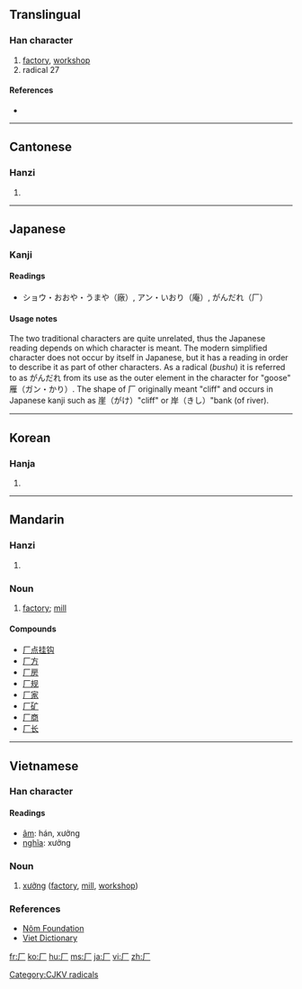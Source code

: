 <!--{{also|廠}}-->
{{also|广}}
==Translingual==

===Han character===
{{Han char|rn=27|rad=厂|as=00|sn=2|four=7120<sub>0</sub>|canj=一竹 (MH)}}

# [[factory]], [[workshop]]
# radical 27

====References====
* {{Han ref|kx=0160.150|dkj=02890|dj=0366.210|hdz=10067.160|uh=5382|ud=21378|bh=C944|bd=51524}}

----

==Cantonese==

===Hanzi===
{{yue-hanzi|jyut=hon3|y=a1, hon3}}

# {{defn|Cantonese|sort=厂00}}

----

==Japanese==

===Kanji===
{{ja-kanji}}

====Readings====
* ショウ・おおや・うまや（廠）, アン・いおり（庵）, がんだれ（厂）

====Usage notes====
The two traditional characters are quite unrelated, thus the Japanese reading depends on which character is meant.
The modern simplified character does not occur by itself in Japanese, but it has a reading in order to describe it as part of other characters. As a radical (''bushu'') it is referred to as がんだれ from its use as the outer element in the character for "goose" 雁（ガン・かり）.  The shape of 厂 originally meant "cliff" and occurs in Japanese kanji such as 崖（がけ）"cliff" or 岸（きし）"bank (of river).

----

==Korean==

===Hanja===
{{ko-hanja|hangeul=[[엄]], [[한]]|rv=eom, han|mr=ŏm, han}}

# {{defn|Korean|sort=厂00}}

[[Category:CJKV radicals]]

----

==Mandarin==

===Hanzi===
{{cmn-hanzi|tra=[[廠]], [[庵]]|pin=[[hàn]], [[hǎn]], [[chǎng]], [[ān]]|wg=han<sup>4</sup>, han<sup>3</sup>, ch'ang<sup>3</sup>, an<sup>1</sup>}}

# {{defn|Mandarin|sort=厂00}}

===Noun===
{{cmn-noun|s|pin=chǎng|pint=chang3|tra=廠|sim=厂|rs=厂00}}

# [[factory]]; [[mill]]

====Compounds====
* [[厂点挂钩]]
* [[厂方]]
* [[厂房]]
* [[厂规]]
* [[厂家]]
* [[厂矿]]
* [[厂商]]
* [[厂长]]

----

==Vietnamese==

===Han character===
{{vi-hantu|rs=厂00}}

====Readings====
* [[音読|âm]]: hán, xưởng
* [[意義|nghĩa]]: xưởng

===Noun===
{{infl|vi|noun|sc=Hant}}{{vi-attention|may need inflection template}}

# [[xưởng]] ([[factory]], [[mill]], [[workshop]])

===References===
* [http://nomfoundation.org/nomdb/lookup.php Nôm Foundation]
* [http://www.vietdictionary.com Viet Dictionary]

[[fr:厂]]
[[ko:厂]]
[[hu:厂]]
[[ms:厂]]
[[ja:厂]]
[[vi:厂]]
[[zh:厂]]